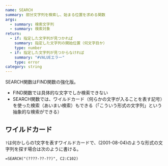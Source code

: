 ```yaml
---
name: SEARCH
summary: 部分文字列を検索し、始まる位置を求める関数
args:
  - summary: 検索文字列
  - summary: 検索対象
return:
  - if: 指定した文字列が見つかれば
    summary: 指定した文字列の開始位置（何文字目か）
    type: number
  - if: 指定した文字列が見つからなければ
    summary: "#VALUEエラー"
    type: error
category: string
---
```


SEARCH関数はFIND関数の強化版。

- FIND関数では具体的な文字でしか検索できない
- SEARCH関数では、ワイルドカード（何らかの文字が入ることを表す記号）を使った検索（あいまい検索）もできる（「こういう形式の文字列」という抽象的な検索ができる）

## ワイルドカード

`?`は何かしらの1文字を表すワイルドカードで、(2001-08-04)のような形式の文字列を探す場合は次のように書ける。

```
=SEARCH("(????-??-??)", C2:C102)
```
